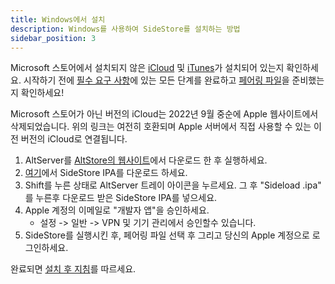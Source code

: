 ```yaml
---
title: Windows에서 설치
description: Windows를 사용하여 SideStore를 설치하는 방법
sidebar_position: 3
---
```


Microsoft 스토어에서 설치되지 않은 [iCloud](https://updates.cdn-apple.com/2020/windows/001-39935-20200911-1A70AA56-F448-11EA-8CC0-99D41950005E/iCloudSetup.exe) 및 [iTunes](https://support.apple.com/en-us/HT210384)가 설치되어 있는지 확인하세요. 시작하기 전에 [필수 요구 사항](prerequisites)에 있는 모든 단계를 완료하고 [페어링 파일](pairing-file)을 준비했는지 확인하세요!

Microsoft 스토어가 아닌 버전의 iCloud는 2022년 9월 중순에 Apple 웹사이트에서 삭제되었습니다. 위의 링크는 여전히 호환되며 Apple 서버에서 직접 사용할 수 있는 이전 버전의 iCloud로 연결됩니다. 

1. AltServer를 [AltStore의 웹사이트](https://altstore.io/)에서 다운로드 한 후 실행하세요.
2. [여기](https://github.com/sidestore/sidestore/releases/latest/download/sidestore.ipa)에서 SideStore IPA를 다운로드 하세요.
3. Shift를 누른 상태로 AltServer 트레이 아이콘을 누르세요. 그 후 "Sideload .ipa" 를 누른후 다운로드 받은 SideStore IPA를 넣으세요.
4. Apple 계정의 이메일로 "개발자 앱"을 승인하세요.
    * 설정 -> 일반 -> VPN 및 기기 관리에서 승인할수 있습니다.
5. SideStore를 실행시킨 후, 페어링 파일 선택 후 그리고 당신의 Apple 계정으로 로그인하세요.

완료되면 [설치 후 지침](post-install)를 따르세요.
